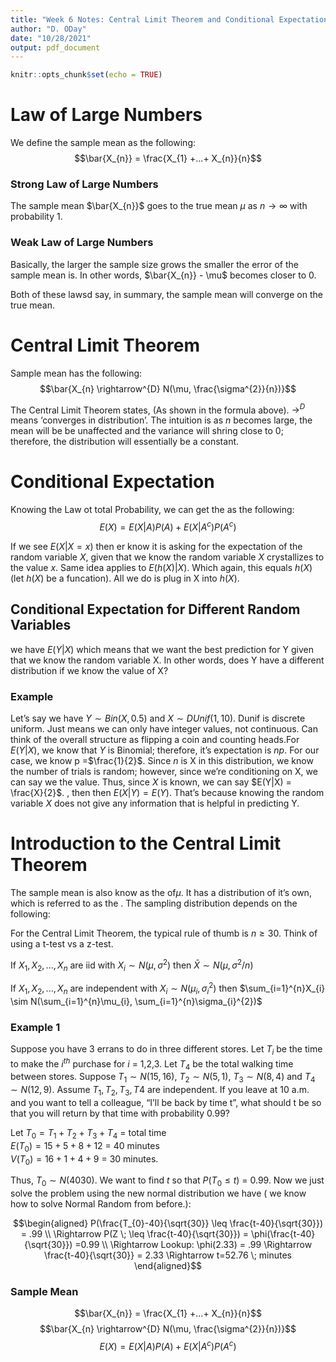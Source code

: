 ```yaml
---
title: "Week 6 Notes: Central Limit Theorem and Conditional Expectation"
author: "D. ODay"
date: "10/28/2021"
output: pdf_document
---
```


```r
knitr::opts_chunk$set(echo = TRUE)
```

\begin{center}\textbf{\Huge Reading Notes} \end{center}

# Law of Large Numbers
We define the sample mean as the following:
$$\bar{X_{n}} = \frac{X_{1} +...+ X_{n}}{n}$$

### Strong Law of Large Numbers
The sample mean $\bar{X_{n}}$ goes to the true mean $\mu$ as $n \rightarrow \infty$
with probability 1.

### Weak Law of Large Numbers
Basically, the larger the sample size grows the smaller the error of the sample mean is. In other words, $\bar{X_{n}} - \mu$ becomes closer to 0.  
  
Both of these lawsd say, in summary, the sample mean will converge on the true mean.

# Central Limit Theorem
Sample mean has the following:
$$\bar{X_{n} \rightarrow^{D} N(\mu, \frac{\sigma^{2}}{n})}$$

The Central Limit Theorem states, \textbf{for large $n$, the distribution of the sample mean approaches a Normal Distribution} (As shown in the formula above). $\rightarrow^{D}$ means 'converges in distribution'. The intuition is as $n$ becomes large, the mean will be be unaffected and the variance will shring close to 0; therefore, the distribution will essentially be a constant.

# Conditional Expectation
Knowing the Law ot total Probability, we can get the \textbf{Law of Total Expectation} as the following:
$$E(X) = E(X|A)P(A) + E(X|A^{c})P(A^{c})$$

If we see $E(X|X=x)$ then er know it is asking for the expectation of the random variable $X$, given that we know the random variable $X$ crystallizes to the value $x$. Same idea applies to $E(h(X)|X)$. Which again, this equals $h(X)$ (let $h(X)$ be a funcation). All we do is plug in X into $h(X)$. 

## Conditional Expectation for Different Random Variables
we have $E(Y|X)$ which means that we want the best prediction for Y given that we know the random variable X. In other words, does Y have a different distribution if we know the value of X?

### Example
Let's say we have $Y \sim Bin(X, 0.5)$ and $X \sim DUnif(1,10)$. Dunif is discrete uniform. Just means we can only have integer values, not continuous. Can think of the overall structure as flipping a coin and counting heads.For $E(Y|X)$, we know that $Y$ is Binomial; therefore, it's expectation is $np$. For our case, we know p =$\frac{1}{2}$. Since $n$ is X in this distribution, we know the number of trials is random; however, since we're conditioning on X, we can say we \textit{know} the value. Thus, since $X$ is known, we can say $E(Y|X) = \frac{X}{2}$. \textbf{If X and Y are independent}, then then $E(X|Y) = E(Y)$. That's because knowing the random variable $X$ does not give any information that is helpful in predicting Y. 

\pagebreak

\begin{center}\textbf{\Huge Lecture Notes} \end{center}

# Introduction to the Central Limit Theorem

The sample mean is also know as the \textit{estimator} of$\mu$. It has a distribution of it's own, which is referred to as the \textbf{sampling distribution of the sample mean}. The sampling distribution depends on the following: 
\begin{itemize}
\item The sample size n
\item The population distribution of the $X_{i}$
\item The method of sampling
\end{itemize}

For the Central Limit Theorem, the typical rule of thumb is $n \geq 30$. Think of using a t-test vs a z-test.  
  
\textbf{Proposition: }If $X_{1}, X_{2},...,X_{n}$ are iid with $X_{i} \sim N(\mu, \sigma^{2})$ then $\bar{X} \sim N(\mu, \sigma^{2}/n)$  
  
\textbf{Proposition: }If $X_{1}, X_{2},...,X_{n}$ are independent with $X_{i} \sim N(\mu_{i}, \sigma^{2}_{i})$ then $\sum_{i=1}^{n}X_{i} \sim N(\sum_{i=1}^{n}\mu_{i}, \sum_{i=1}^{n}\sigma_{i}^{2})$

### Example 1
Suppose you have 3 errans to do in three different stores. Let $T_{i}$ be the time to make the $i^{th}$ purchase for $i$ = 1,2,3. Let $T_{4}$ be the total walking time between stores. Suppose $T_{1} \sim N(15,16)$, $T_{2} \sim N(5,1)$, 
$T_{3} \sim N(8,4)$ and $T_{4} \sim N(12,9)$. Assume $T_{1}, T_{2}, T_{3}, T{4}$ are independent. If you leave at 10 a.m. and you want to tell a colleague, "I'll be back by time t", what should t be so that you will return by that time with probability 0.99?  
  
Let $T_{0} = T_{1} + T_{2} + T_{3}+ T_{4}$ = total time  
$E(T_{0}) = 15 + 5 + 8 + 12$ = 40 minutes  
$V(T_{0}) = 16 + 1 + 4 + 9$ = 30 minutes.  
  
Thus, $T_{0} \sim N(40 30)$. We want to find $t$ so that $P(T_{0} \leq t)$ = 0.99.  Now we just solve the problem using the new normal distribution we have ( we know how to solve Normal Random from before.):

$$\begin{aligned}
P(\frac{T_{0}-40}{\sqrt{30}} \leq \frac{t-40}{\sqrt{30}}) = .99 \\
\Rightarrow P(Z \; \leq \frac{t-40}{\sqrt{30}}) = \phi(\frac{t-40}{\sqrt{30}})
=0.99 \\
\Rightarrow Lookup: \phi(2.33) = .99 \Rightarrow \frac{t-40}{\sqrt{30}} = 2.33 \Rightarrow t=52.76 \; minutes
\end{aligned}$$


\pagebreak

\begin{center}\textbf{\Huge Formula Summary} \end{center}

### Sample Mean
$$\bar{X_{n}} = \frac{X_{1} +...+ X_{n}}{n}$$
$$\bar{X_{n} \rightarrow^{D} N(\mu, \frac{\sigma^{2}}{n})}$$
\textbf{Law of Total Expectation}
$$E(X) = E(X|A)P(A) + E(X|A^{c})P(A^{c})$$



